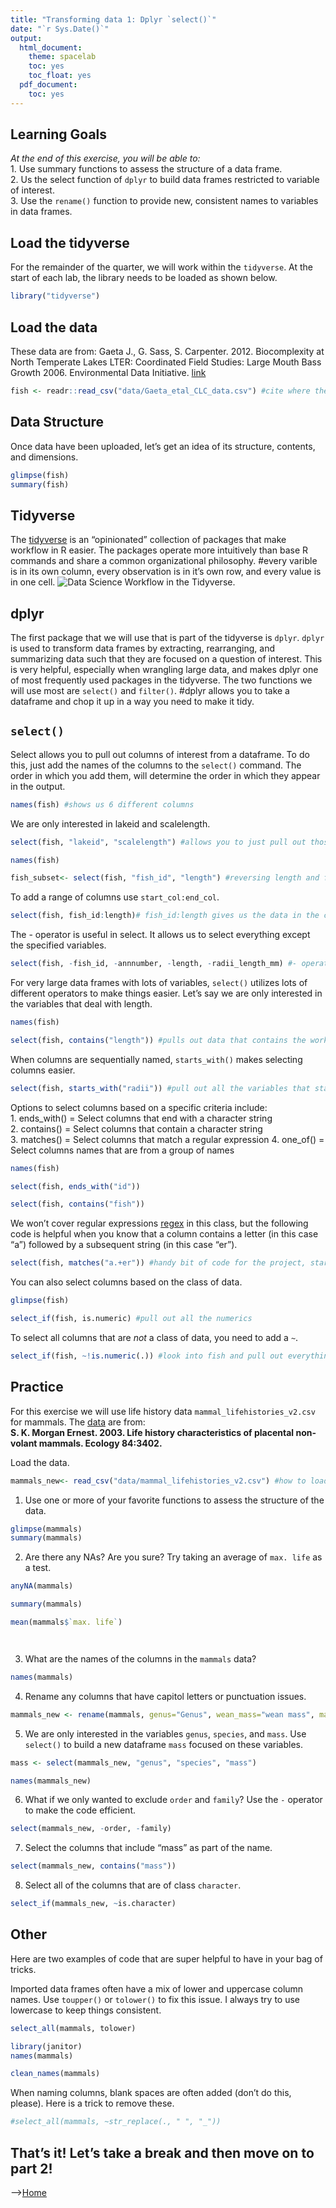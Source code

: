 ```yaml
---
title: "Transforming data 1: Dplyr `select()`"
date: "`r Sys.Date()`"
output:
  html_document:
    theme: spacelab
    toc: yes
    toc_float: yes
  pdf_document:
    toc: yes
---
```


## Learning Goals
*At the end of this exercise, you will be able to:*    
1. Use summary functions to assess the structure of a data frame.  
2. Us the select function of `dplyr` to build data frames restricted to variable of interest.  
3. Use the `rename()` function to provide new, consistent names to variables in data frames.  

## Load the tidyverse
For the remainder of the quarter, we will work within the `tidyverse`. At the start of each lab, the library needs to be loaded as shown below.  
```r
library("tidyverse")
```

## Load the data
These data are from: Gaeta J., G. Sass, S. Carpenter. 2012. Biocomplexity at North Temperate Lakes LTER: Coordinated Field Studies: Large Mouth Bass Growth 2006. Environmental Data Initiative.  [link](https://portal.edirepository.org/nis/mapbrowse?scope=knb-lter-ntl&identifier=267)  
```r
fish <- readr::read_csv("data/Gaeta_etal_CLC_data.csv") #cite where the data is from, readr=being explicit about the data we are using
```

## Data Structure
Once data have been uploaded, let's get an idea of its structure, contents, and dimensions.  
```r
glimpse(fish)
summary(fish)
```

## Tidyverse
The [tidyverse](www.tidyverse.org) is an "opinionated" collection of packages that make workflow in R easier. The packages operate more intuitively than base R commands and share a common organizational philosophy. #every varible is in its own column, every observation is in it's own row, and every value is in one cell. 
![*Data Science Workflow in the Tidyverse.*](tidy-1.png)  

## dplyr
The first package that we will use that is part of the tidyverse is `dplyr`. `dplyr` is used to transform data frames by extracting, rearranging, and summarizing data such that they are focused on a question of interest. This is very helpful,  especially when wrangling large data, and makes dplyr one of most frequently used packages in the tidyverse. The two functions we will use most are `select()` and `filter()`.  #dplyr allows you to take a dataframe and chop it up in a way you need to make it tidy.

## `select()`
Select allows you to pull out columns of interest from a dataframe. To do this, just add the names of the columns to the `select()` command. The order in which you add them, will determine the order in which they appear in the output.
```r
names(fish) #shows us 6 different columns
```

We are only interested in lakeid and scalelength.
```r
select(fish, "lakeid", "scalelength") #allows you to just pull out those columns, select(name of dataframe and the columns you want), fish is not a column so it is not in quotes
```

```r
names(fish)
```

```r
fish_subset<- select(fish, "fish_id", "length") #reversing length and fishid, it's going to give it in the reverse way #fishsubset chops up the dataframe and now we have it in our environment
```


To add a range of columns use `start_col:end_col`.
```r
select(fish, fish_id:length)# fish_id:length gives us the data in the columns from fish_id to length
```

The - operator is useful in select. It allows us to select everything except the specified variables.
```r
select(fish, -fish_id, -annnumber, -length, -radii_length_mm) #- operator selects everything except the specified variables
```

For very large data frames with lots of variables, `select()` utilizes lots of different operators to make things easier. Let's say we are only interested in the variables that deal with length.

```r
names(fish)
```

```r
select(fish, contains("length")) #pulls out data that contains the work length
```

When columns are sequentially named, `starts_with()` makes selecting columns easier.
```r
select(fish, starts_with("radii")) #pull out all the variables that start with "radii"
```

Options to select columns based on a specific criteria include:  
1. ends_with() = Select columns that end with a character string  
2. contains() = Select columns that contain a character string  
3. matches() = Select columns that match a regular expression 
4. one_of() = Select columns names that are from a group of names  

```r
names(fish)
```

```r
select(fish, ends_with("id"))
```

```r
select(fish, contains("fish"))
```

We won't cover regular expressions [regex](https://en.wikipedia.org/wiki/Regular_expression) in this class, but the following code is helpful when you know that a column contains a letter (in this case "a") followed by a subsequent string (in this case "er").  
```r
select(fish, matches("a.+er")) #handy bit of code for the project, start with an a and ends with an er
```

You can also select columns based on the class of data.  
```r
glimpse(fish)
```

```r
select_if(fish, is.numeric) #pull out all the numerics
```

To select all columns that are *not* a class of data, you need to add a `~`.
```r
select_if(fish, ~!is.numeric(.)) #look into fish and pull out everything that is not numeric, select if in the fish data look in all cells and don't pull out the ones that are numeric, exclamation point (!) means not, so if you take it away, it will give you all the numeric variables
```

## Practice  
For this exercise we will use life history data `mammal_lifehistories_v2.csv` for mammals. The [data](http://esapubs.org/archive/ecol/E084/093/) are from:  
**S. K. Morgan Ernest. 2003. Life history characteristics of placental non-volant mammals. Ecology 84:3402.**  

Load the data.  
```r
mammals_new<- read_csv("data/mammal_lifehistories_v2.csv") #how to load data, using read_csv, it is already a dataframe, do not use data.frame after that because it is already a dataframe. We have to tell R where the data is, inside the data folder is where the mammals data are (we have to specify the path)
```

1. Use one or more of your favorite functions to assess the structure of the data.  
```r
glimpse(mammals)
summary(mammals)
```

2. Are there any NAs? Are you sure? Try taking an average of `max. life` as a test.  

```r
anyNA(mammals)
```

```r
summary(mammals)
```

```r
mean(mammals$`max. life`)
```

```r

```

```r

```

3. What are the names of the columns in the `mammals` data?
```r
names(mammals)
```

4. Rename any columns that have capitol letters or punctuation issues.  
```r
mammals_new <- rename(mammals, genus="Genus", wean_mass="wean mass", max_life="max. life", litter_size="litter size", litters_per_year="litters/year")
```

5. We are only interested in the variables `genus`, `species`, and `mass`. Use `select()` to build a new dataframe `mass` focused on these variables.
```r
mass <- select(mammals_new, "genus", "species", "mass")
```

```r
names(mammals_new)
```

6. What if we only wanted to exclude `order` and `family`? Use the `-` operator to make the code efficient.
```r
select(mammals_new, -order, -family)
```

7. Select the columns that include "mass" as part of the name.  
```r
select(mammals_new, contains("mass"))
```

8. Select all of the columns that are of class `character`.  
```r
select_if(mammals_new, ~is.character)
```

## Other
Here are two examples of code that are super helpful to have in your bag of tricks.  

Imported data frames often have a mix of lower and uppercase column names. Use `toupper()` or `tolower()` to fix this issue. I always try to use lowercase to keep things consistent.  

```r
select_all(mammals, tolower)
```

```r
library(janitor)
names(mammals)
```

```r
clean_names(mammals)
```

When naming columns, blank spaces are often added (don't do this, please). Here is a trick to remove these.  
```r
#select_all(mammals, ~str_replace(., " ", "_"))
```

## That's it! Let's take a break and then move on to part 2! 

-->[Home](https://jmledford3115.github.io/datascibiol/)  